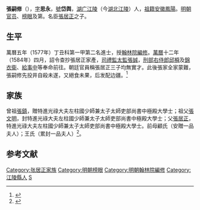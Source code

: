 {{明清人物信息框
| 姓名 = 張嗣修
| 原名 =
| 圖片名稱= 
| 圖片大小 =
| 圖片說明 = 
| 最高職務 = 翰林院編修
| 國家 = 大明 
| 爵位 =
| 籍貫 = 湖廣荊州府江陵縣
| 族裔 = 
| 字號 = 字思永，號岱輿
| 諡號 =
| 出生日期 = 嘉靖三十二年（1553年）
| 出生地點 =
| 逝世日期 = 天啟七年（1627年）
| 逝世地點 =
| 墓葬 =
| 配偶 = 
| 親屬 = （父）[[張居正|張居正]]
| 出身 =
* 順天府鄉試第二十四名
* 萬曆五年丁丑科進士及第
| 經歷 =
| 著作 =  
}}
'''張嗣修'''（{{bd|1553年||1627年|catIdx=Z}}），[[表字|字]]'''思永'''，[[號|號]]'''岱舆'''，[[湖广承宣布政使司|湖广]][[江陵|江陵]]（今[[湖北|湖北]][[江陵|江陵]]）人，[[祖籍|祖籍]][[安徽|安徽]][[鳳陽|鳳陽]]。[[明朝|明朝]][[官员|官员]]、[[榜眼|榜眼]]及第。名臣[[張居正|張居正]]之子。

== 生平 ==
萬曆五年（1577年）丁丑科第一甲第二名進士，授[[翰林院編修|翰林院編修]]。[[萬曆|萬曆]]十二年（1584年）四月，詔令查抄張居正家產，[[司禮監|司禮監]][[太監|太監]][[張誠|張誠]]，[[刑部右侍郎|刑部右侍郎]][[邱橓|邱橓]]及[[錦衣衛|錦衣衛]]、[[給事中|給事中]]等奉命前往。朝廷官員稱張居正三子均無實才。此後張家全家蒙難，張嗣修先投井自殺未遂，又絕食未果，后发配边疆。<ref>{{cite web | url=http://www.bjdclib.com/subdb/exam/examperson/200908/t20090819_22739.html | title=張嗣修 | publisher=北京東城區圖書館 | accessdate=September 16, 2011 | archive-date=2017-11-08 | archive-url=https://web.archive.org/web/20171108205455/http://www.bjdclib.com/subdb/exam/examperson/200908/t20090819_22739.html | dead-url=no }}</ref>

== 家族 ==
曾祖[[張鎮|張鎮]]，贈特進光祿大夫左柱國少師兼太子太師吏部尚書中極殿大學士；祖父[[張文明|張文明]]，封特進光祿大夫左柱國少師兼太子太師吏部尚書中極殿大學士；父[[張居正|張居正]]，特進光祿大夫左柱國少師兼太子太師吏部尚書中極殿大學士。前母顧氏（安贈一品夫人）；王氏（累封一品夫人）<ref>{{Cite book|title=天一阁藏明代科举录选刊 登科录 点校本|last=龚延明主编|first=|publisher=宁波出版社|year=2016|isbn=978-7-5526-2320-8|location=宁波|pages=|quote=《天一閣藏明代科舉錄選刊.登科錄》之《萬曆五年丁丑科登科錄》}}</ref>。

==参考文献==
{{reflist}}

{{萬曆五年丁丑科殿試金榜}}
{{DEFAULTSORT:Zhang}}
[[Category:张居正家族|Category:张居正家族]]
[[Category:明朝榜眼|Category:明朝榜眼]]
[[Category:明朝翰林院編修|Category:明朝翰林院編修]]
[[Category:江陵縣人|Category:江陵縣人]]
[[Category:张姓|S]]